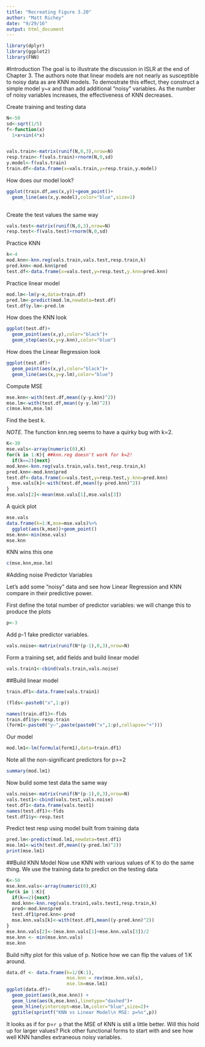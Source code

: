 ```yaml
---
title: "Recreating Figure 3.20"
author: "Matt Richey"
date: "9/29/16"
output: html_document
---
```


```r
library(dplyr)
library(ggplot2)
library(FNN)
```
#Introduction
The goal is to illustrate the discussion in ISLR at the end of Chapter 3. The authors note that linear models are not nearly as susceptible to noisy data as are KNN models. To demostrate this effect, they construct a simple model y~x and than add additional "noisy" variables. As the number of noisy variables increases, the effectiveness of KNN decreases.

Create training and testing data
```r
N<-50
sd<-sqrt(1/5)
f<-function(x)
  1+x+sin(4*x)


vals.train<-matrix(runif(N,0,3),nrow=N)
resp.train<-f(vals.train)+rnorm(N,0,sd)
y.model<-f(vals.train)
train.df<-data.frame(x=vals.train,y=resp.train,y.model)


```
How does our model  look?                   
```r
ggplot(train.df,aes(x,y))+geom_point()+
  geom_line(aes(x,y.model),color="blue",size=1)
                
```
Create the test values the same way    
```r
vals.test<-matrix(runif(N,0,3),nrow=N)
resp.test<-f(vals.test)+rnorm(N,0,sd)

```
Practice KNN
```r
k<-4
mod.knn<-knn.reg(vals.train,vals.test,resp.train,k)
pred.knn<-mod.knn$pred
test.df<-data.frame(x=vals.test,y=resp.test,y.knn=pred.knn)
```
Practice linear model
```r
mod.lm<-lm(y~x,data=train.df)
pred.lm<-predict(mod.lm,newdata=test.df)
test.df$y.lm<-pred.lm

```
How does the KNN look
```r
ggplot(test.df)+
  geom_point(aes(x,y),color="black")+
  geom_step(aes(x,y=y.knn),color="blue")

```
How does the Linear Regression look
```r
ggplot(test.df)+
  geom_point(aes(x,y),color="black")+
  geom_line(aes(x,y=y.lm),color="blue")


```
Compute MSE
```r
mse.knn<-with(test.df,mean((y-y.knn)^2))
mse.lm<-with(test.df,mean((y-y.lm)^2))
c(mse.knn,mse.lm)

```
Find the best k.

*NOTE*. The function knn.reg seems to have a quirky bug with k=2.
```r
K<-30
mse.vals<-array(numeric(0),K)
for(k in 1:K){ ##knn.reg doesn't work for k=2!
  if(k==2){next}
mod.knn<-knn.reg(vals.train,vals.test,resp.train,k)
pred.knn<-mod.knn$pred
test.df<-data.frame(x=vals.test,y=resp.test,y.knn=pred.knn)  
  mse.vals[k]<-with(test.df,mean((y-pred.knn)^2))
}
mse.vals[2]<-mean(mse.vals[1],mse.vals[3])
```
A quick plot
```r
mse.vals
data.frame(k=1:K,mse=mse.vals)%>%
  ggplot(aes(k,mse))+geom_point()
mse.knn<-min(mse.vals)
mse.knn
```
KNN wins this one
```r
c(mse.knn,mse.lm)


```
#Adding noise Predictor Variables

Let's add some "noisy" data and see how Linear Regression and KNN
compare in their predictive power.

First define the total number of predictor variables: we will change this to produce
the plots
```r
p<-3
```
Add p-1 fake predictor variables.
```r
vals.noise<-matrix(runif(N*(p-1),0,3),nrow=N)
```
Form a training set, add fields and build linear model
```r
vals.train1<-cbind(vals.train,vals.noise)

```
##Build linear model
```r
train.df1<-data.frame(vals.train1)
```

```r
(flds<-paste0("x",1:p))
```


```r
names(train.df1)<-flds
train.df1$y<-resp.train
(form1<-paste0("y~",paste(paste0("x",1:p),collapse="+")))
```

Our model
```r
mod.lm1<-lm(formula(form1),data=train.df1)
```
Note all the non-significant predictors for p>=2
```r
summary(mod.lm1)
```

Now build some test data the same way
```r
vals.noise<-matrix(runif(N*(p-1),0,3),nrow=N)
vals.test1<-cbind(vals.test,vals.noise)
test.df1<-data.frame(vals.test1)
names(test.df1)<-flds
test.df1$y<-resp.test
```
Predict test resp using model built from training data
```r
pred.lm<-predict(mod.lm1,newdata=test.df1)
mse.lm1<-with(test.df,mean((y-pred.lm)^2))
print(mse.lm1)
```
##Build KNN Model
Now use KNN with various values of K to do the same thing.
We use the training data to predict on the testing data

```r
K<-50
mse.knn.vals<-array(numeric(0),K)
for(k in 1:K){
  if(k==2){next}
  mod.knn<-knn.reg(vals.train1,vals.test1,resp.train,k)
  pred<-mod.knn$pred
  test.df1$pred.knn<-pred
  mse.knn.vals[k]<-with(test.df1,mean((y-pred.knn)^2))
}
mse.knn.vals[2]<-(mse.knn.vals[1]+mse.knn.vals[3])/2
mse.knn <- min(mse.knn.vals)
mse.knn
```

Build nifty plot for this value of p. Notice how we can flip the values of 1:K around. 

```r
data.df <- data.frame(k=1/(K:1),
                      mse.knn = rev(mse.knn.vals),
                      mse.lm=mse.lm1)
ggplot(data.df)+
  geom_point(aes(k,mse.knn)) +    
  geom_line(aes(k,mse.knn),linetype="dashed")+
  geom_hline(yintercept=mse.lm,color="blue",size=2)+
  ggtitle(sprintf("KNN vs Linear Model\n MSE: p=%s",p))

```

It looks as if for p=`r p` that the MSE of KNN is still a little better. Will this hold up for larger values? Pick other functional forms to start with and see how well KNN handles extraneous noisy variables. 
